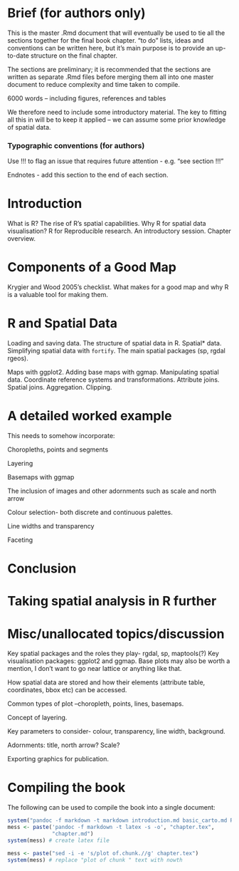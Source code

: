 Brief (for authors only)
========================================================

This is the master .Rmd document that will eventually be used to tie
all the sections together for the final book chapter.
"to do" lists, ideas and conventions can be written here, 
but it's main purpose is to provide an up-to-date structure on the final chapter.

The sections are preliminary; it is recommended that the sections are 
written as separate .Rmd files before merging them all into one master document
to reduce complexity and time taken to compile. 

6000 words – including figures, references and tables

We therefore need to include some introductory material. The key to fitting all this in will be to keep it applied – we can assume some prior knowledge of spatial data.

### Typographic conventions (for authors)

Use !!! to flag an issue that requires future attention - e.g. "see section !!!"

Endnotes - add this section to the end of each section.

# Introduction

 What is R? The rise of R's spatial capabilities.  Why R for spatial data visualisation?
 R for Reproducible research. An introductory session. Chapter overview.


# Components of a Good Map

Krygier and Wood 2005's checklist. 
What makes for a good map and why R is a valuable tool for making them.

# R and Spatial Data

Loading and saving data.
The structure of spatial data in R.
Spatial* data. Simplifying spatial data with `fortify`. 
The main spatial packages (sp, rgdal rgeos).


Maps with ggplot2. Adding base maps with ggmap. 
Manipulating spatial data. 
Coordinate reference systems and transformations. 
Attribute joins. Spatial joins.
Aggregation.
Clipping.



# A detailed worked example

This needs to somehow incorporate: 

Choropleths, points and segments

Layering

Basemaps with ggmap

The inclusion of images and other adornments such as scale and north arrow

Colour selection- both discrete and continuous palettes.

Line widths and transparency

Faceting

# Conclusion

# Taking spatial analysis in R further

# Misc/unallocated topics/discussion

Key spatial packages and the roles they play- rgdal, sp, maptools(?)
Key visualisation packages: ggplot2 and ggmap. Base plots may also be worth a mention, I don’t want to go near lattice or anything like that.

How spatial data are stored and how their elements (attribute table, coordinates, bbox etc) can be accessed. 

Common types of plot –choropleth, points, lines, basemaps.

Concept of layering.

Key parameters to consider- colour, transparency, line width, background.

Adornments: title, north arrow? Scale?

Exporting graphics for publication.

# Compiling the book

The following can be used to compile the book into a single document:

```r
system("pandoc -f markdown -t markdown introduction.md basic_carto.md R+sd.md refs.md >  chapter.md")
mess <- paste('pandoc -f markdown -t latex -s -o', "chapter.tex", 
              "chapter.md")
system(mess) # create latex file

mess <- paste("sed -i -e 's/plot of.chunk.//g' chapter.tex")
system(mess) # replace "plot of chunk " text with nowth

```



